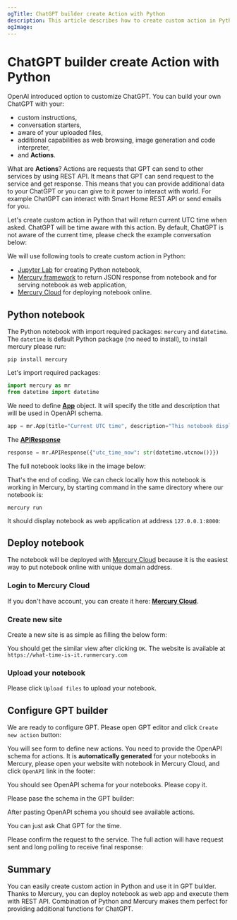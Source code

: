 ```yaml
---
ogTitle: ChatGPT builder create Action with Python 
description: This article describes how to create custom action in Python for GPT builder. Actions are created in Python and make available as REST API with Mercury framework. It can be easily used in GPT builder to create new GPT chats. 
ogImage:
---
```




# ChatGPT builder create Action with Python 

OpenAI introduced option to customize ChatGPT. You can build your own ChatGPT with your:
- custom instructions,
- conversation starters,
- aware of your uploaded files,
- additional capabilities as web browsing, image generation and code interpreter,
- and **Actions**.

What are **Actions**? Actions are requests that GPT can send to other services by using REST API. It means that GPT can send request to the service and get response. This means that you can provide additional data to your ChatGPT or you can give to it power to interact with world. For example ChatGPT can interact with Smart Home REST API or send emails for you.

Let's create custom action in Python that will return current UTC time when asked. ChatGPT will be time aware with this action. By default, ChatGPT is not aware of the current time, please check the example conversation below:

<Screenshot src={whatTimePng} alt="Ask ChatGPT for time" />

We will use following tools to create custom action in Python:
- [Jupyter Lab](https://github.com/jupyter/jupyter/) for creating Python notebook,
- [Mercury framework](https://github.com/mljar/mercury/) to return JSON response from notebook and for serving notebook as web application,
- [Mercury Cloud](/pricing/) for deploying notebook online.

## Python notebook

The Python notebook with import required packages: `mercury` and `datetime`. The `datetime` is default Python package (no need to install), to install mercury please run:

```
pip install mercury
```

Let's import required packages:

```python 
import mercury as mr
from datetime import datetime
```

We need to define [**App**](/docs/input-widgets/app/) object. It will specify the title and description that will be used in OpenAPI schema.

```python 
app = mr.App(title="Current UTC time", description="This notebook displays current time in UTC")
```

The [**APIResponse**](/docs/output-widgets/apiresponse/)
```python
response = mr.APIResponse({"utc_time_now": str(datetime.utcnow())})
```

The full notebook looks like in the image below:

<Screenshot src={notebookPng} alt="Python notebook that returns current UTC time" />

That's the end of coding. We can check locally how this notebook is working in Mercury, by starting command in the same directory where our notebook is:

```
mercury run
```

It should display notebook as web application at address `127.0.0.1:8000`:

<Screenshot src={webAppPng} alt="Python notebook served as web application" />

## Deploy notebook

The notebook will be deployed with [Mercury Cloud](/pricing/) because it is the easiest way to put notebook online with unique domain address. 

<div className="steps-container">

### Login to Mercury Cloud

If you don't have account, you can create it here: [**Mercury Cloud**](https://cloud.runmercury.com/register).

### Create new site

Create a new site is as simple as filling the below form:

<Screenshot src={createSitePng} alt="Create new site in Mercury Cloud to serve notebooks" />

You should get the similar view after clicking `OK`. The website is available at `https://what-time-is-it.runmercury.com`

<Screenshot src={newSitePng} alt="New site in Mercury Cloud" />

### Upload your notebook

Please click `Upload files` to upload your notebook.

<Screenshot src={notebookUploadedPng} alt="Notebook uploaded in Mercury Cloud" />

</div>

## Configure GPT builder

We are ready to configure GPT. Please open GPT editor and click `Create new action` button:

<Screenshot src={gptBuilderPng} alt="GPT builder" />

You will see form to define new actions. You need to provide the OpenAPI schema for actions. It is **automatically generated** for your notebooks in Mercury, please open your website with notebook in Mercury Cloud, and click `OpenAPI` link in the footer:

<Screenshot src={openAPILinkPng} alt="Mercury generates OpenAPI schema" />

You should see OpenAPI schema for your notebooks. Please copy it.
<Screenshot src={openAPISchemaPng} alt="OpenAPI schema for notebooks" />

Please pase the schema in the GPT builder:
<Screenshot src={gptBuilderOpenAPIPng} alt="OpenAPI schema in GPT builder" />

After pasting OpenAPI schema you should see available actions.

You can just ask Chat GPT for the time.
<Screenshot src={confirmRequestPng} alt="Confirm GPT request" />

Please confirm the request to the service. The full action will have request sent and long polling to receive final response:
<Screenshot src={timeAwareChatGPTPng} alt="Time aware GPT " />

## Summary

You can easily create custom action in Python and use it in GPT builder. Thanks to Mercury, you can deploy notebook as web app and execute them with REST API. Combination of Python and Mercury makes them perfect for providing additional functions for ChatGPT.

